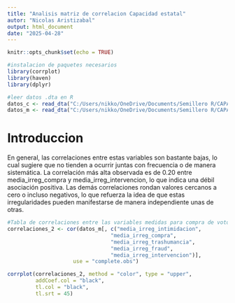 ```yaml
---
title: "Analisis matriz de correlacion Capacidad estatal"
autor: "Nicolas Aristizabal"
output: html_document
date: "2025-04-28"
---
```


```r
knitr::opts_chunk$set(echo = TRUE)

#instalacion de paquetes necesarios
library(corrplot)
library(haven)
library(dplyr)

#leer datos .dta en R
datos_c <- read_dta("C:/Users/nikko/OneDrive/Documents/Semillero R/CAPACIDAD-ESTATAL/Paquete Rep. Nat/Final/main_data_candidate_level.dta")
datos_m <- read_dta("C:/Users/nikko/OneDrive/Documents/Semillero R/CAPACIDAD-ESTATAL/Paquete Rep. Nat/Final/main_data_municipal_level.dta")

```

# Introduccion

En general, las correlaciones entre estas variables son bastante bajas, lo cual sugiere que no tienden a ocurrir juntas con frecuencia o de manera sistemática. La correlación más alta observada es de 0.20 entre media_irreg_compra y media_irreg_intervencion, lo que indica una débil asociación positiva. Las demás correlaciones rondan valores cercanos a cero o incluso negativos, lo que refuerza la idea de que estas irregularidades pueden manifestarse de manera independiente unas de otras. 

```r
#Tabla de correlaciones entre las variables medidas para compra de votos
correlaciones_2 <- cor(datos_m[, c("media_irreg_intimidacion", 
                                 "media_irreg_compra",
                                 "media_irreg_trashumancia",
                                 "media_irreg_fraud",
                                 "media_irreg_intervencion")],
                     use = "complete.obs")  

corrplot(correlaciones_2, method = "color", type = "upper", 
         addCoef.col = "black", 
         tl.col = "black",      
         tl.srt = 45)            


```

